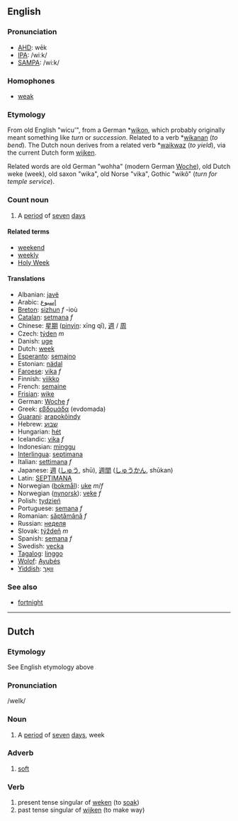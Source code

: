==English==
===Pronunciation===
*[[w:AHD|AHD]]: wēk
*[[w:IPA|IPA]]: /wiːk/
*[[w:SAMPA|SAMPA]]: /wi:k/

===Homophones===
*[[weak]]

===Etymology===
From old English "wicu'", from a German *[[wikon]], which probably originally meant something like ''turn'' or ''succession''. Related to a verb *[[wikanan]] (''to bend''). The Dutch noun derives from a related verb *[[waikwaz]] (''to yield''), via the current Dutch form [[wijken]].

Related words are old German "wohha" (modern German [[Woche]]), old Dutch weke (week), old saxon "wika", old Norse "vika", Gothic "wik&ocirc;" (''turn for temple service'').

===Count noun===
# A [[period]] of [[seven]] [[day]]s

====Related terms====
*[[weekend]]
*[[weekly]]
*[[Holy Week]]

====Translations====
*Albanian: [[javë]]
*Arabic: [[إسبوع]]
*[[Breton]]: [[sizhun]] ''f'' -ioù
*[[Catalan]]: [[setmana]] ''f''
*Chinese: [[星期]] ([[pinyin]]: xīng qī), [[週]] / [[周]]
*Czech: [[týden]] ''m''
*Danish: [[uge]]
*Dutch: [[week]]
*[[Esperanto]]: [[semajno]]
*Estonian: [[nädal]]
*[[Faroese]]: [[vika]] ''f''
*Finnish: [[viikko]]
*French: [[semaine]]
*[[Frisian]]: [[wike]]
*German: [[Woche]] ''f''
*Greek: [[εβδομάδα]] (evdomada)
*[[Guarani]]: [[arapokõindy]]
*Hebrew: [[שבוע]]
*Hungarian: [[hét]]
*Icelandic: [[vika]] ''f''
*Indonesian: [[minggu]]
*[[Interlingua]]: [[septimana]]
*Italian: [[settimana]] ''f''
*Japanese: [[週]] ([[しゅう]], shū), [[週間]] ([[しゅうかん]], shūkan)
*Latin: [[SEPTIMANA]]
*Norwegian ([[bokmål]]): [[uke]] ''m''/''f''
*Norwegian ([[nynorsk]]): [[veke]] ''f''
*Polish: [[tydzień]]
*Portuguese: [[semana]] ''f''
*Romanian: [[săptămână]] ''f''
*Russian: [[неделя]]
*Slovak: [[týždeň]] ''m''
*Spanish: [[semana]] ''f''
*Swedish: [[vecka]]
*[[Tagalog]]: [[linggo]]
*[[Wolof]]: [[Ayubés]]
*[[Yiddish]]: [[וואָך]]

===See also===
*[[fortnight]]

--------

==Dutch==
===Etymology===
See English etymology above
===Pronunciation===

/weIk/

===Noun===

# A [[period]] of [[seven]] [[day]]s, week


===Adverb===

# [[soft]]


===Verb===
# present tense singular of [[weken]] (to [[soak]])
# past tense singular of [[wijken]] (to make way)